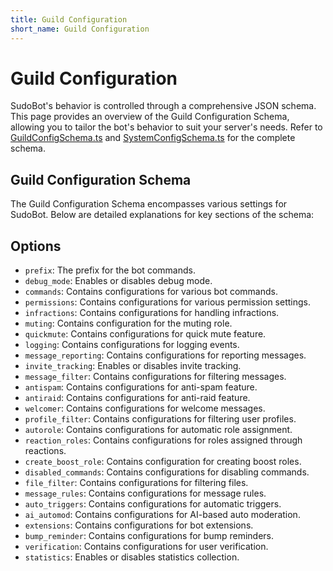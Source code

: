 ```yaml
---
title: Guild Configuration
short_name: Guild Configuration
---
```


# Guild Configuration

SudoBot's behavior is controlled through a comprehensive JSON schema. This page provides an overview of the Guild Configuration Schema, allowing you to tailor the bot's behavior to suit your server's needs. Refer to [GuildConfigSchema.ts](https://github.com/onesoft-sudo/sudobot/blob/main/src/types/GuildConfigSchema.ts) and [SystemConfigSchema.ts](https://github.com/onesoft-sudo/sudobot/blob/main/src/types/SystemConfigSchema.ts) for the complete schema.

## Guild Configuration Schema

The Guild Configuration Schema encompasses various settings for SudoBot. Below are detailed explanations for key sections of the schema:

## Options

- `prefix`: The prefix for the bot commands.
- `debug_mode`: Enables or disables debug mode.
- `commands`: Contains configurations for various bot commands.
- `permissions`: Contains configurations for various permission settings.
- `infractions`: Contains configurations for handling infractions.
- `muting`: Contains configuration for the muting role.
- `quickmute`: Contains configurations for quick mute feature.
- `logging`: Contains configurations for logging events.
- `message_reporting`: Contains configurations for reporting messages.
- `invite_tracking`: Enables or disables invite tracking.
- `message_filter`: Contains configurations for filtering messages.
- `antispam`: Contains configurations for anti-spam feature.
- `antiraid`: Contains configurations for anti-raid feature.
- `welcomer`: Contains configurations for welcome messages.
- `profile_filter`: Contains configurations for filtering user profiles.
- `autorole`: Contains configurations for automatic role assignment.
- `reaction_roles`: Contains configurations for roles assigned through reactions.
- `create_boost_role`: Contains configuration for creating boost roles.
- `disabled_commands`: Contains configurations for disabling commands.
- `file_filter`: Contains configurations for filtering files.
- `message_rules`: Contains configurations for message rules.
- `auto_triggers`: Contains configurations for automatic triggers.
- `ai_automod`: Contains configurations for AI-based auto moderation.
- `extensions`: Contains configurations for bot extensions.
- `bump_reminder`: Contains configurations for bump reminders.
- `verification`: Contains configurations for user verification.
- `statistics`: Enables or disables statistics collection.
